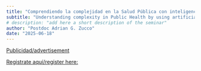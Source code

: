 ```yaml
---
title: "Comprendiendo la complejidad en la Salud Pública con inteligencia artificial y registros poblacionales"
subtitle: "Understanding complexity in Public Health by using artificial intelligence and population-based registers" 
# description: "add here a short description of the seminar" 
author: "Postdoc Adrian G. Zucco"
date: "2025-06-18"
---
```


[Publicidad/advertisement](2025-06-18.pdf)

[Registrate aquí/register
here:](https://aarhusuniversity.zoom.us/meeting/register/o7idsZ9iS4mIimB6cpcYBg)
